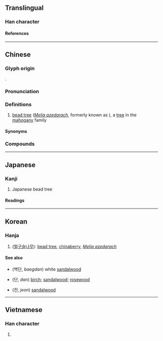 {{also|棟}}
{{character info}}
==Translingual==

===Han character===
{{Han char|rn=75|rad=木|as=09|sn=13|four=45996|canj=DDWF|ids=⿰木柬}}

====References====
{{Han ref|kx=0540.070|dkj=15148|dj=0927.140|hdz=21245.090|uh=695D}}

----

==Chinese==
{{zh-forms}}

===Glyph origin===
{{Han etym}}
{{Han compound|木|柬|ls=psc}}.

===Pronunciation===
{{zh-pron
|m=liàn
|m-s=nian4
|c=lin6
|c-t=
|g=lien5
|h=pfs=lien;gd=liên4
|j=lie3
|mb=
|md=liêng
|mn=xm,zz,tp,kh,sx,yl,tn,km,mg,hc,tc:lēng/qz:nūi/lk:lěng/liān
|mn_note=lēng/nūi/lěng - vernacular; liān - literary
|mn-t=noin7/nai7/liang7
|mn-t_note=noin7/nai7 - vernacular; liang7 - literary
|w=3li
|x=lienn4
|mc=y
|oc=y
|ma=
|cat=n
}}

===Definitions===
{{zh-hanzi}}

# [[bead tree]] (''[[Melia azedarach]]'', formerly known as {{taxlink|Melia japonica|species}}), a [[tree]] in the [[mahogany]] family

====Synonyms====
{{zh-dial}}

===Compounds===
{{zh-der|楝樹|苦楝|苦楝樹|楝花風|白楝|苦楝子}}

----

==Japanese==

===Kanji===
{{ja-kanji|grade=|rs=木09}}

# Japanese bead tree

====Readings====
{{ja-readings
|goon=れん
|kanon=れん
|kun=お.うち-
}}

----

==Korean==

===Hanja===
{{ko-hanja|hangeul=[[련]]>[[연]]|eumhun=|rv=ryeon>yeon|mr=ryŏn>yŏn|y=lyen>yen}}

# ([[멀구슬나무]]): [[bead tree]], [[chinaberry]], ''[[Melia azedarach]]''

====See also====
* {{l|ko|白檀}} (백단, ''baegdan'') white [[sandalwood]]
* {{l|ko|檀}} (단, ''dan'') [[birch]]; [[sandalwood]]; [[rosewood]]
* {{l|ko|栴}} (전, ''jeon'') [[sandalwood]]

----

==Vietnamese==

===Han character===
{{vi-readings|rs=木09|reading=[[luyện]], [[xoan]]}}

# {{rfdef|vi|sort=木09}}

{{cln|vi|Han tu}}